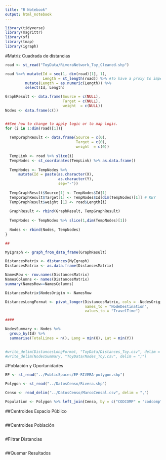 ```yaml
---
title: "R Notebook"
output: html_notebook
---
```


```r
library(tidyverse)
library(magrittr)
library(sf)
library(tmap)
library(igraph)
```

#Matriz Cuadrada de distancias

```r
road <- st_read("ToyData/RiveraNetwork_Toy_Cleaned.shp")

road %<>% mutate(Id = seq(1, dim(road)[1], 1), 
                 Length = st_length(road)) %>% #To have a proxy to impedance
         mutate(Length = as.numeric(Length)) %>% 
         select(Id, Length)
```

```r
GraphResult <- data.frame(Source = c(NULL), 
                          Target = c(NULL), 
                          weight  = c(NULL))
Nodes <- data.frame(c())


##See how to change to apply logic or to map logic.
for (i in 1:dim(road)[1]){
  
  TempGraphResult <- data.frame(Source = c(0), 
                                Target = c(0), 
                                weight  = c(0))
  
  TempLink <- road %>% slice(i)
  TempNodes <- st_coordinates(TempLink) %>% as.data.frame()
  
  TempNodes <- TempNodes %>%
      mutate(Id = paste(as.character(X),
                        as.character(Y),
                        sep="-"))
  
  TempGraphResult$Source[1] <- TempNodes$Id[1]
  TempGraphResult$Target[1] <- TempNodes$Id[dim(TempNodes)[1]] # KEY
  TempGraphResult$weight [1] <- road$Length[i]
  
  GraphResult <- rbind(GraphResult, TempGraphResult)
  
  TempNodes <- TempNodes %>% slice(1,dim(TempNodes)[1])
  
  Nodes <- rbind(Nodes, TempNodes)
}

## 

MyIgraph <- graph_from_data_frame(GraphResult) 


```

```r
DistancesMatrix <- distances(MyIgraph)
DistancesMatrix <- as.data.frame(DistancesMatrix)

NamesRow <- row.names(DistancesMatrix)
NamesColumns <- names(DistancesMatrix)
summary(NamesRow==NamesColumns)

DistancesMatrix$NodesOrigin <- NamesRow

DistancesLongFormat <- pivot_longer(DistancesMatrix, cols = -NodesOrigin,
                                    names_to = "NodeDestination",
                                    values_to = "TravelTime")

####

NodesSummary <- Nodes %>% 
  group_by(Id) %>% 
  summarise(TotalLines = n(), Long = min(X), Lat = min(Y)) 
  
```


```r
#write_delim(DistancesLongFormat, "ToyData/Distances_Toy.csv", delim = ";")
#write_delim(NodesSummary, "ToyData/Nodes_Toy.csv", delim = ";")
```


#Población y Oportunidades

```r
EP <- st_read("../PublicSpaces/EP-RIVERA-polygon.shp")
```

```r
Polygon <- st_read("../DatosCenso/Rivera.shp")
```

```r
Censo <- read_delim("../DatosCenso/MarcoCensal.csv", delim = ",")
```

```r
Population <- Polygon %>% left_join(Censo, by = c("CODCOMP" = "codcomp"))
```

##Centroides Espacio Público

```r

```

##Centroides Población

```r

```

#Filtrar Distancias

```r

```


##Quemar Resultados
